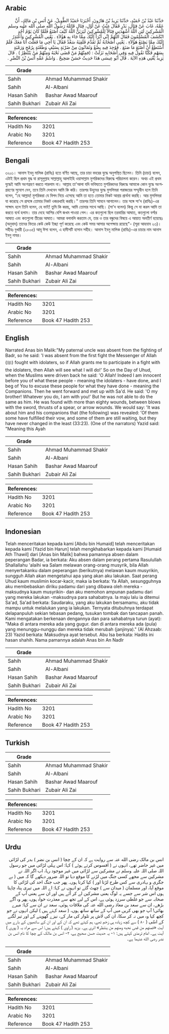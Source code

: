 ## Arabic


<div dir="rtl" lang="ar" style={{fontSize:'larger',backgroundColor:'#f8f9fa',padding:20}}>
حَدَّثَنَا عَبْدُ بْنُ حُمَيْدٍ، حَدَّثَنَا يَزِيدُ بْنُ هَارُونَ، أَخْبَرَنَا حُمَيْدٌ الطَّوِيلُ، عَنْ أَنَسِ بْنِ مَالِكٍ، أَنَّ عَمَّهُ، غَابَ عَنْ قِتَالِ، بَدْرٍ فَقَالَ غِبْتُ عَنْ أَوَّلِ، قِتَالٍ قَاتَلَهُ رَسُولُ اللَّهِ صلى الله عليه وسلم الْمُشْرِكِينَ لَئِنِ اللَّهُ أَشْهَدَنِي قِتَالاً لِلْمُشْرِكِينَ لَيَرَيَنَّ اللَّهُ كَيْفَ أَصْنَعُ فَلَمَّا كَانَ يَوْمُ أُحُدٍ انْكَشَفَ الْمُسْلِمُونَ فَقَالَ اللَّهُمَّ إِنِّي أَبْرَأُ إِلَيْكَ مِمَّا جَاءَ بِهِ هَؤُلاَءِ ‏.‏ يَعْنِي الْمُشْرِكِينَ وَأَعْتَذِرُ إِلَيْكَ مِمَّا يَصْنَعُ هَؤُلاَءِ ‏.‏ يَعْنِي أَصْحَابَهُ ثُمَّ تَقَدَّمَ فَلَقِيَهُ سَعْدٌ فَقَالَ يَا أَخِي مَا فَعَلْتَ أَنَا مَعَكَ فَلَمْ أَسْتَطِعْ أَنْ أَصْنَعَ مَا صَنَعَ ‏.‏ فَوُجِدَ فِيهِ بِضْعٌ وَثَمَانُونَ مِنْ ضَرْبَةٍ بِسَيْفٍ وَطَعْنَةٍ بِرُمْحٍ وَرَمْيَةٍ بِسَهْمٍ فَكُنَّا نَقُولُ فِيهِ وَفِي أَصْحَابِهِ نَزَلَتْ ‏:‏ ‏(‏فمِنْهُمْ مَنْ قَضَى نَحْبَهُ وَمِنْهُمْ مَنْ يَنْتَظِرُ ‏)‏ ‏.‏ قَالَ يَزِيدُ يَعْنِي هَذِهِ الآيَةَ ‏.‏ قَالَ أَبُو عِيسَى هَذَا حَدِيثٌ حَسَنٌ صَحِيحٌ ‏.‏ وَاسْمُ عَمِّهِ أَنَسُ بْنُ النَّضْرِ ‏.‏
</div>
<div style={{backgroundColor:'#f8f9fa',padding:20, marginBottom: 10}}><table> <thead> <tr> <th>Grade</th> <th></th> </tr> </thead> <tbody> <tr><td>Sahih</td><td>Ahmad Muhammad Shakir</td></tr><tr><td>Sahih</td><td>Al-Albani</td></tr><tr><td>Hasan Sahih</td><td>Bashar Awad Maarouf</td></tr><tr><td>Sahih Bukhari</td><td>Zubair Ali Zai</td></tr></tbody></table><table> <thead> <tr> <th>References:</th> <th></th> </tr> </thead> <tbody><tr><td>Hadith No</td><td>3201</td></tr><tr><td>Arabic No</td><td>3201</td></tr><tr><td>Reference</td><td>Book 47 Hadith 253</td></tr></tbody></table></div>

## Bengali


<div dir="ltr" lang="bn" style={{fontSize:'larger',backgroundColor:'#f8f9fa',padding:20}}>
৩২০১। আনাস ইবনু মালিক (রাযিঃ) হতে বর্ণিত আছে, তার চাচা বদরের যুদ্ধে অনুপস্থিত ছিলেন। তিনি (চাচা) বলেন, এটাই ছিল প্রথম যুদ্ধ যা রাসূলুল্লাহ সাল্লাল্লাহু আলাইহি ওয়াসাল্লাম মুশরিকদের বিরুদ্ধে পরিচালনা করেন। অথচ এই প্রথম যুদ্ধেই আমি অংশগ্রহণ করতে পারলাম না। আল্লাহ তা'আলা যদি ভবিষ্যতে মুশরিকদের বিরুদ্ধে আমাকে কোন যুদ্ধে অংশগ্রহণের সুযোগ দেন, তবে তিনি দেখবেন আমি কি করি। তারপর উহুদের যুদ্ধে মুসলিমরা পরাজয়ের সম্মুখীন হলে তিনি বলেন, “হে আল্লাহ! মুশরিকরা যে বিপদ নিয়ে এসেছে আমি তা হতে তোমার নিকট আশ্রয় প্রার্থনা করছি। আর মুসলিমরা যা করেছে সে প্রসঙ্গে তোমার নিকট ওজরখাহি করছি।" তারপর তিনি সামনে আগালেন। তার সঙ্গে সা'দ (রাযিঃ)-এর সাক্ষাৎ হলে তিনি বলেন, হে ভাই! তুমি কি করছ, আমি তোমার সাথে আছি। (সা'দ বলেন) কিন্তু সে যা করল আমি তা করতে ব্যর্থ হলাম। তার দেহে আশির বেশি জখম পাওয়া গেল। এর কতগুলো ছিল তরবারির আঘাত, কতগুলো বর্শার আঘাত এবং কতগুলো তীরের আঘাত। আমরা বলাবলি করতাম যে, তার ও তার বন্ধুদের বিষয়ে এ আয়াত অবতীর্ণ হয়েছেঃ (অনুবাদ) তাদের ভিতর কেউ কেউ ইচ্ছা পূর্ণ করেছে এবং কেউ সময় আসার অপেক্ষায় রয়েছে"- (সূরা আহযাব ২৩)। সহীহঃ বুখারী (২৮০৫) আবূ ঈসা বলেন, এ হাদীসটি হাসান সহীহ। আনাস ইবনু মালিক (রাযিঃ)-এর চাচার নাম আনাস ইবনু নাযর।
</div>
<div style={{backgroundColor:'#f8f9fa',padding:20, marginBottom: 10}}><table> <thead> <tr> <th>Grade</th> <th></th> </tr> </thead> <tbody> <tr><td>Sahih</td><td>Ahmad Muhammad Shakir</td></tr><tr><td>Sahih</td><td>Al-Albani</td></tr><tr><td>Hasan Sahih</td><td>Bashar Awad Maarouf</td></tr><tr><td>Sahih Bukhari</td><td>Zubair Ali Zai</td></tr></tbody></table><table> <thead> <tr> <th>References:</th> <th></th> </tr> </thead> <tbody><tr><td>Hadith No</td><td>3201</td></tr><tr><td>Arabic No</td><td>3201</td></tr><tr><td>Reference</td><td>Book 47 Hadith 253</td></tr></tbody></table></div>

## English


<div dir="ltr" lang="en" style={{fontSize:'larger',backgroundColor:'#f8f9fa',padding:20}}>
Narrated Anas bin Malik:"My paternal uncle was absent from the fighting of Badr, so he said: 'I was absent from the first fight the Messenger of Allah (ﷺ) fought with idolaters, so if Allah grants me to participate in a fight with the idolaters, then Allah will see what I will do!' So on the Day of Uhud, when the Muslims were driven back he said: 'O Allah! Indeed I am innocent before you of what these people - meaning the idolaters - have done, and I beg of You to excuse these people for what they have done - meaning the Companions. Then he went forward and met up with Sa'd. He said: 'O my brother! Whatever you do, I am with you!' But he was not able to do the same as him. He was found with more than eighty wounds, between blows with the sword, thrusts of a spear, or arrow wounds. We would say: 'It was about him and his companions that (the following) was revealed: 'Of them some have fulfilled their vow, and some of them are still waiting, but they have never changed in the least (33:23). (One of the narrators) Yazid said: "Meaning this Ayah
</div>
<div style={{backgroundColor:'#f8f9fa',padding:20, marginBottom: 10}}><table> <thead> <tr> <th>Grade</th> <th></th> </tr> </thead> <tbody> <tr><td>Sahih</td><td>Ahmad Muhammad Shakir</td></tr><tr><td>Sahih</td><td>Al-Albani</td></tr><tr><td>Hasan Sahih</td><td>Bashar Awad Maarouf</td></tr><tr><td>Sahih Bukhari</td><td>Zubair Ali Zai</td></tr></tbody></table><table> <thead> <tr> <th>References:</th> <th></th> </tr> </thead> <tbody><tr><td>Hadith No</td><td>3201</td></tr><tr><td>Arabic No</td><td>3201</td></tr><tr><td>Reference</td><td>Book 47 Hadith 253</td></tr></tbody></table></div>

## Indonesian


<div dir="ltr" lang="id" style={{fontSize:'larger',backgroundColor:'#f8f9fa',padding:20}}>
Telah menceritakan kepada kami [Abdu bin Humaid] telah menceritakan kepada kami [Yazid bin Harun] telah mengkhabarkan kepada kami [Humaid Ath Thawil] dari [Anas bin Malik] bahwa pamannya absen dalam peperangan Badar, ia berkata: Aku absen dalam perang pertama Rasulullah Shallallahu 'alaihi wa Salam melawan orang-orang musyrik, bila Allah menyertakanku dalam peperangan (berikutnya) melawan kaum musyrikin, sungguh Allah akan mengetahui apa yang akan aku lakukan. Saat perang Uhud kaum muslimin kocar-kacir, maka ia berkata: Ya Allah, sesungguhnya aku membebaskan diriku padamu dari yang dibawa oleh mereka -maksudnya kaum musyrikin- dan aku memohon ampunan padamu dari yang mereka lakukan -maksudnya para sahabatnya. Ia maju lalu ia ditemui Sa'ad, Sa'ad berkata: Saudaraku, yang aku lakukan bersamamu, aku tidak mampu untuk melalukan yang ia lakukan. Ternyata ditubuhnya terdapat delapanpuluh sekian tebasan pedang, tusukan tombak dan tancapan panah. Kami mengatakan berkenaan dengannya dan para sahabatnya turun (ayat): "Maka di antara mereka ada yang gugur. dan di antara mereka ada (pula) yang menunggu-nunggu dan mereka tidak merubah (janjinya)." (Al Ahzaab: 23) Yazid berkata: Maksudnya ayat tersebut. Abu Isa berkata: Hadits ini hasan shahih. Nama pamannya adalah Anas bin An Nadlr
</div>
<div style={{backgroundColor:'#f8f9fa',padding:20, marginBottom: 10}}><table> <thead> <tr> <th>Grade</th> <th></th> </tr> </thead> <tbody> <tr><td>Sahih</td><td>Ahmad Muhammad Shakir</td></tr><tr><td>Sahih</td><td>Al-Albani</td></tr><tr><td>Hasan Sahih</td><td>Bashar Awad Maarouf</td></tr><tr><td>Sahih Bukhari</td><td>Zubair Ali Zai</td></tr></tbody></table><table> <thead> <tr> <th>References:</th> <th></th> </tr> </thead> <tbody><tr><td>Hadith No</td><td>3201</td></tr><tr><td>Arabic No</td><td>3201</td></tr><tr><td>Reference</td><td>Book 47 Hadith 253</td></tr></tbody></table></div>

## Turkish


<div dir="ltr" lang="tr" style={{fontSize:'larger',backgroundColor:'#f8f9fa',padding:20}}>

</div>
<div style={{backgroundColor:'#f8f9fa',padding:20, marginBottom: 10}}><table> <thead> <tr> <th>Grade</th> <th></th> </tr> </thead> <tbody> <tr><td>Sahih</td><td>Ahmad Muhammad Shakir</td></tr><tr><td>Sahih</td><td>Al-Albani</td></tr><tr><td>Hasan Sahih</td><td>Bashar Awad Maarouf</td></tr><tr><td>Sahih Bukhari</td><td>Zubair Ali Zai</td></tr></tbody></table><table> <thead> <tr> <th>References:</th> <th></th> </tr> </thead> <tbody><tr><td>Hadith No</td><td>3201</td></tr><tr><td>Arabic No</td><td>3201</td></tr><tr><td>Reference</td><td>Book 47 Hadith 253</td></tr></tbody></table></div>

## Urdu


<div dir="rtl" lang="ur" style={{fontSize:'larger',backgroundColor:'#f8f9fa',padding:20}}>
انس بن مالک رضی الله عنہ سے روایت ہے کہ ان کے چچا ( انس بن نضر ) بدر کی لڑائی میں غیر حاضر تھے، انہوں نے ( افسوس کرتے ہوئے ) کہا: اس پہلی لڑائی میں جو رسول اللہ صلی اللہ علیہ وسلم نے مشرکین سے لڑائی میں غیر موجود رہا، اب اگر اللہ نے مشرکین سے مجھے کسی جنگ میں لڑنے کا موقع دیا تو اللہ ضرور دیکھے گا کہ میں ( بے جگری و بہادری سے کس طرح لڑتا اور ) کیا کرتا ہوں۔ پھر جب جنگ احد کی لڑائی کا موقع آیا، اور مسلمان ( میدان سے ) چھٹ گئے تو انہوں نے کہا: اے اللہ میں تیری پناہ چاہتا ہوں اس شر سے جسے یہ لوگ یعنی مشرکین لے کر آئے ہیں اور ان سے یعنی آپ کے صحابہ سے جو غلطی سرزد ہوئی ہے، اس کے لیے تجھ سے معذرت خواہ ہوں، پھر وہ آگے بڑھے، ان سے سعد بن معاذ رضی الله عنہ کی ملاقات ہوئی، سعد نے ان سے کہا: میرے بھائی! آپ جو بھی کریں میں آپ کے ساتھ ساتھ ہوں، ( سعد کہتے ہیں ) لیکن انہوں نے جو کچھ کیا وہ میں نہ کر سکا، ان کی لاش پر تلوار کی مار کے، نیزے گھوپنے کے اور تیر لگنے کے اسّی ( ۸۰ ) سے کچھ زیادہ ہی زخم تھے، ہم کہتے تھے کہ ان کے اور ان کے ساتھیوں کے بارے میں آیت «فمنهم من قضى نحبه ومنهم من ينتظر» اتری ہے۔ یزید ( راوی ) کہتے ہیں: اس سے مراد یہ ( پوری ) آیت ہے۔ امام ترمذی کہتے ہیں: ۱- یہ حدیث حسن صحیح ہے، ۲- انس بن مالک کے چچا کا نام انس بن نضر رضی الله عنہما ہے۔
</div>
<div style={{backgroundColor:'#f8f9fa',padding:20, marginBottom: 10}}><table> <thead> <tr> <th>Grade</th> <th></th> </tr> </thead> <tbody> <tr><td>Sahih</td><td>Ahmad Muhammad Shakir</td></tr><tr><td>Sahih</td><td>Al-Albani</td></tr><tr><td>Hasan Sahih</td><td>Bashar Awad Maarouf</td></tr><tr><td>Sahih Bukhari</td><td>Zubair Ali Zai</td></tr></tbody></table><table> <thead> <tr> <th>References:</th> <th></th> </tr> </thead> <tbody><tr><td>Hadith No</td><td>3201</td></tr><tr><td>Arabic No</td><td>3201</td></tr><tr><td>Reference</td><td>Book 47 Hadith 253</td></tr></tbody></table></div>